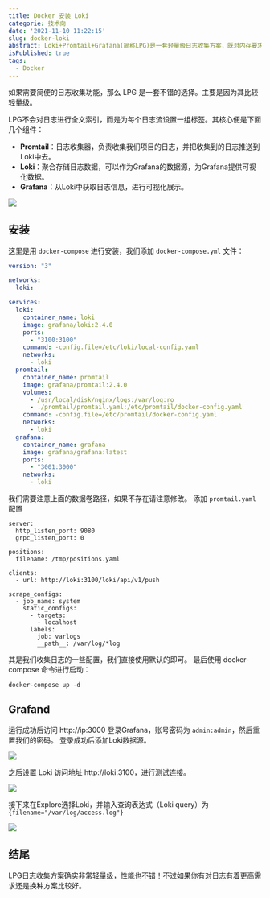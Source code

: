 ```yaml
---
title: Docker 安装 Loki
categorie: 技术向
date: '2021-11-10 11:22:15'
slug: docker-loki
abstract: Loki+Promtail+Grafana(简称LPG)是一套轻量级日志收集方案，既对内存要求很低，同时也有着不错的ui界面。
isPublished: true
tags:
  - Docker
---
```

如果需要简便的日志收集功能，那么 LPG 是一套不错的选择。主要是因为其比较轻量级。

LPG不会对日志进行全文索引，而是为每个日志流设置一组标签。其核心便是下面几个组件：
- **Promtail**：日志收集器，负责收集我们项目的日志，并把收集到的日志推送到Loki中去。
- **Loki**：聚合存储日志数据，可以作为Grafana的数据源，为Grafana提供可视化数据。
- **Grafana**：从Loki中获取日志信息，进行可视化展示。

![](https://img.bplink66.com/2021/11/10/2mu4oqcvjys.jpg)

## 安装
这里是用 `docker-compose` 进行安装，我们添加 `docker-compose.yml` 文件：
```yml
version: "3"

networks:
  loki:

services:
  loki:
    container_name: loki
    image: grafana/loki:2.4.0
    ports:
      - "3100:3100"
    command: -config.file=/etc/loki/local-config.yaml
    networks:
      - loki
  promtail:
    container_name: promtail
    image: grafana/promtail:2.4.0
    volumes:
      - /usr/local/disk/nginx/logs:/var/log:ro
      - ./promtail/promtail.yaml:/etc/promtail/docker-config.yaml
    command: -config.file=/etc/promtail/docker-config.yaml
    networks:
      - loki
  grafana:
    container_name: grafana
    image: grafana/grafana:latest
    ports:
      - "3001:3000"
    networks:
      - loki
```
我们需要注意上面的数据卷路径，如果不存在请注意修改。
添加 `promtail.yaml` 配置
```
server:
  http_listen_port: 9080
  grpc_listen_port: 0

positions:
  filename: /tmp/positions.yaml

clients:
  - url: http://loki:3100/loki/api/v1/push

scrape_configs:
  - job_name: system
    static_configs:
      - targets:
        - localhost
      labels:
        job: varlogs
        __path__: /var/log/*log
```
其是我们收集日志的一些配置，我们直接使用默认的即可。
最后使用 docker-compose 命令进行启动：
```
docker-compose up -d
```

## Grafand
运行成功后访问 http://ip:3000 登录Grafana，账号密码为 `admin:admin`，然后重置我们的密码。
登录成功后添加Loki数据源。

![](https://img.bplink66.com/2021/11/10/2g1jn3wsmwq.png)

之后设置 Loki 访问地址 http://loki:3100，进行测试连接。

![](https://img.bplink66.com/2021/11/10/zyeanolkm6.png)

接下来在Explore选择Loki，并输入查询表达式（Loki query）为 `{filename="/var/log/access.log"}`

![](https://img.bplink66.com/2021/11/10/1l0yp33p6my.png)

## 结尾
LPG日志收集方案确实非常轻量级，性能也不错！不过如果你有对日志有着更高需求还是换种方案比较好。